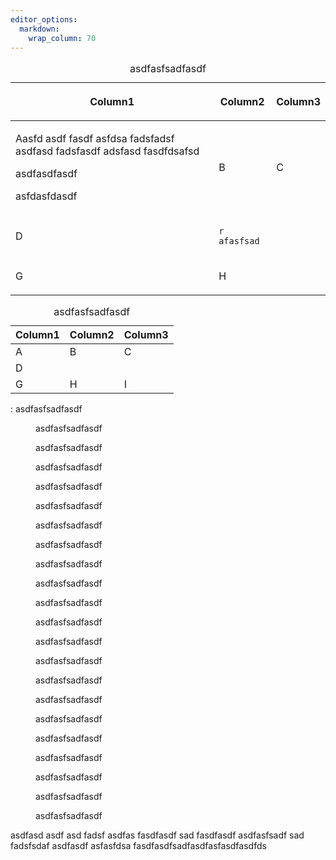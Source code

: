 ```yaml
---
editor_options:
  markdown:
    wrap_column: 70
---
```


<table>
<caption>asdfasfsadfasdf</caption>
<thead>
<tr class="header">
<th><p><strong>Column1</strong></p></th>
<th><p><strong>Column2</strong></p></th>
<th><p><strong>Column3</strong></p></th>
</tr>
</thead>
<tbody>
<tr class="odd">
<td><p>Aasfd asdf fasdf asfdsa fadsfadsf asdfasd fadsfasdf adsfasd fasdfdsafsd</p>
<p>asdfasdfasdf</p>
<p>asfdasfdasdf</p></td>
<td><p>B</p></td>
<td><p>C</p></td>
</tr>
<tr class="even">
<td><p>D</p></td>
<td><p><code>r afasfsad</code></p></td>
<td></td>
</tr>
<tr class="odd">
<td><p>G</p></td>
<td><p>H</p></td>
<td></td>
</tr>
</tbody>
</table>

: asdfasfsadfasdf

| **Column1** | **Column2** | **Column3** |
|-------------|-------------|-------------|
| A           | B           | C           |
| D           |             |             |
| G           | H           | I           |

: asdfasfsadfasdf

: asdfasfsadfasdf

:   asdfasfsadfasdf

:   asdfasfsadfasdf

:   asdfasfsadfasdf

:   asdfasfsadfasdf

:   asdfasfsadfasdf

:   asdfasfsadfasdf

:   asdfasfsadfasdf

:   asdfasfsadfasdf

:   asdfasfsadfasdf

:   asdfasfsadfasdf

:   asdfasfsadfasdf

:   asdfasfsadfasdf

:   asdfasfsadfasdf

:   asdfasfsadfasdf

:   asdfasfsadfasdf

:   asdfasfsadfasdf

:   asdfasfsadfasdf

:   asdfasfsadfasdf

:   asdfasfsadfasdf

:   asdfasfsadfasdf

asdfasd asdf asd fadsf asdfas fasdfasdf sad fasdfasdf asdfasfsadf sad
fadsfsdaf asdfasdf asfasfdsa fasdfasdfsadfasdfasfasdfasdfds
